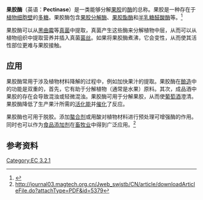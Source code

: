 {{Infobox nonhuman protein
| Name = Endopolygalacturonase I
| image = 
| width = 
| caption = 
| Organism = Aspergillus niger
| TaxID = 5061
| Symbol = pgaI
| AltSymbols = 
| EntrezGene = 
| HomoloGene = 
| PDB = 
| RefSeqmRNA = 
| RefSeqProtein = 
| UniProt = P26213
| ECnumber = 3.2.1.15
| Chromosome = 
| EntrezChromosome = 
| GenLoc_start = 
| GenLoc_end = 
}}
'''果胶酶'''（英语：'''Pectinase'''）是一类能够分解[[果胶|果胶]]的[[酶|酶]]的总称。果胶是一种存在于[[植物|植物]][[細胞壁|细胞壁]]的[[多糖|多糖]]。果胶酶包含[[果胶分解酶|果胶分解酶]]、[[果胶酯酶|果胶酯酶]]和[[半乳糖醛酸酶|半乳糖醛酸酶]]等。<ref>{{Cite web|title=揭开果胶酶的神秘面纱-科普中国|url=http://www.xinhuanet.com/science/2020-09/17/c_139374628.htm|accessdate=2020-10-06|work=www.xinhuanet.com|archive-date=2020-11-27|archive-url=https://web.archive.org/web/20201127144854/http://www.xinhuanet.com/science/2020-09/17/c_139374628.htm|dead-url=no}}</ref>

果胶酶可以从[[黑曲霉|黑曲霉]]等[[真菌|真菌]]中提取，真菌产生这些酶来分解植物中层，从而可以从植物组织中提取营养并插入真菌[[菌丝|菌丝]]。如果将果胶酶煮沸，它会变性，从而使其活性部位更难与果胶接触。

== 应用 ==
果胶酶常用于涉及植物材料降解的过程中，例如加快果汁的提取。果胶酶在[[酿酒|酿造]]中的功能是双重的，首先，它有助于分解植物（通常是水果）原料。其次，成品酒中果胶的存在会导致混浊或轻微混浊。果胶酶可用于分解果胶，从而使[[葡萄酒|葡萄酒]]澄清。果胶酶降低了生产果汁所需的[[活化能|活化能]]并[[催化|催化]]了反应。

果胶酶也可用于脱胶。添加[[螯合剂|螯合剂]]或用酸对植物材料进行预处理可增强酶的作用。同时也可以作为[[食品添加剂|食品添加剂]]在[[畜牧业|畜牧业]]中得到广泛应用。<ref>http://journal03.magtech.org.cn/Jweb_swjstb/CN/article/downloadArticleFile.do?attachType=PDF&id=5379</ref>

== 参考资料 ==
<references />
{{糖水解酶类}}

[[Category:EC_3.2.1|Category:EC 3.2.1]]